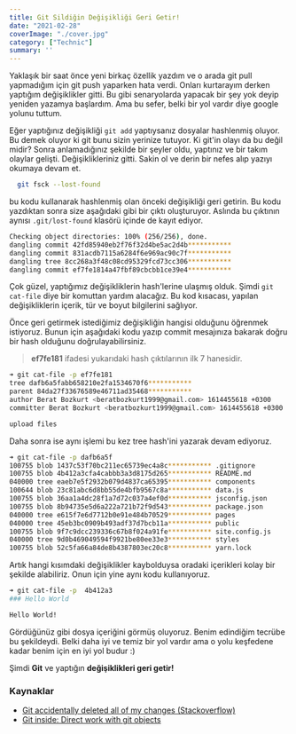 ```yaml
---
title: Git Sildiğin Değişikliği Geri Getir!
date: "2021-02-28"
coverImage: "./cover.jpg"
category: ["Technic"]
summary: ''
---
```


Yaklaşık bir saat önce yeni birkaç özellik yazdım ve o arada git pull yapmadığım için git push yaparken hata verdi. Onları kurtarayım derken yaptığım değişiklikler gitti. Bu gibi senaryolarda yapacak bir şey yok deyip yeniden yazamya başlardım. Ama bu sefer, belki bir yol vardır diye google yolunu tuttum.

Eğer yaptığınız değişikliği `git add` yaptıysanız dosyalar hashlenmiş oluyor. Bu demek oluyor ki git bunu sizin yerinize tutuyor. Ki git'in olayı da bu değil midir? Sonra anlamadığınız şekilde bir şeyler oldu, yaptınız ve bir takım olaylar gelişti. Değişiklikleriniz gitti. Sakin ol ve derin bir nefes alıp yazıyı okumaya devam et.

```bash
  git fsck --lost-found
```
bu kodu kullanarak hashlenmiş olan önceki değişikliği geri getirin. Bu kodu yazdıktan sonra size aşağıdaki gibi bir çıktı oluşturuyor. Aslında bu çıktının aynısı `.git/lost-found` klasörü içinde de kayıt ediyor.

```bash
Checking object directories: 100% (256/256), done.
dangling commit 42fd85940eb2f76f32d4be5ac2d4b***********
dangling commit 831acdb7115a6284f6e969ac90c7f***********
dangling tree 8cc268a3f48c08cd95329fcd73cc306***********
dangling commit ef7fe1814a47fbf89cbcbb1ce39e4***********
```

Çok güzel, yaptığımız değişikliklerin hash'lerine ulaşmış olduk. Şimdi `git cat-file` diye bir komuttan yardım alacağız. Bu kod kısacası, yapılan değişikliklerin içerik, tür ve boyut bilgilerini sağlıyor. 

Önce geri getirmek istediğimiz değişikliğin hangisi olduğunu öğrenmek istiyoruz. Bunun için aşağıdaki kodu yazıp commit mesajınıza bakarak doğru bir hash olduğunu doğrulayabilirsiniz. 

> **ef7fe181** ifadesi yukarıdaki hash çıktılarının ilk 7 hanesidir.

```bash
➜ git cat-file -p ef7fe181
tree dafb6a5fabb658210e2fa1534670f6***********
parent 84da27f33676589e46711ad35468***********
author Berat Bozkurt <beratbozkurt1999@gmail.com> 1614455618 +0300
committer Berat Bozkurt <beratbozkurt1999@gmail.com> 1614455618 +0300

upload files
```

Daha sonra ise aynı işlemi bu kez tree hash'ini yazarak devam ediyoruz. 

```bash
➜ git cat-file -p dafb6a5f
100755 blob 1437c53f70bc211ec65739ec4a8c***********	.gitignore
100755 blob 4b412a3cfa4cabbb3a3d8175d265***********	README.md
040000 tree eaeb7e5f2932b079d4837ca65395***********	components
100644 blob 23c81abc6d8bb55de4bfb9567c8a***********	data.js
100755 blob 36aa1a4dc28f1a7d72c037a4ef0d***********	jsconfig.json
100755 blob 8b94735e5d6a222a721b72f9d543***********	package.json
040000 tree e615f7e6d7712b0e91e484b70529***********	pages
040000 tree 45eb3bc0909b493adf37d7bcb11a***********	public
100755 blob 9f7c9dcc239336c67b8f024a91fe***********	site.config.js
040000 tree 9d0b469049594f9921be80ee33e3***********	styles
100755 blob 52c5fa66a84de8b4387803ec20c8***********	yarn.lock
```

Artık hangi kısımdaki değişiklikler kaybolduysa oradaki içerikleri kolay bir şekilde alabiliriz. Onun için yine aynı kodu kullanıyoruz. 

```bash
➜ git cat-file -p  4b412a3
### Hello World

Hello World!
```

Gördüğünüz gibi dosya içeriğini görmüş oluyoruz. Benim edindiğim tecrübe bu şekildeydi. Belki daha iyi ve temiz bir yol vardır ama o yolu keşfedene kadar benim için en iyi yol budur :)

Şimdi **Git** ve yaptığın **değişiklikleri geri getir!**

<h3>Kaynaklar</h3>

- [Git accidentally deleted all of my changes (Stackoverflow)](https://stackoverflow.com/a/19628406/8745473) 
- [Git inside: Direct work with git objects](https://githowto.com/git_internals_working_directly_with_git_objects)
